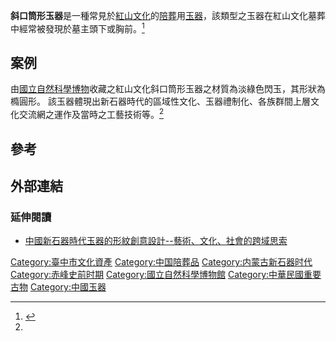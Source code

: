 {{tw monument
|name=斜口筒形玉器
|formername=
|image=
|imagename=
|othername=
|formalname=
|level=重要古物
|class=古物
|time=[[紅山文化|紅山文化]]
|destroyed=
|date=
|material= 
|location=臺中市北區
|when=
|quantity=1
|website=
|reg_url=https://nchdb.boch.gov.tw/assets/overview/antiquity/20110928000002
}}
'''斜口筒形玉器'''是一種常見於[[红山文化|紅山文化]]的[[陪葬品|陪葬]]用[[玉器|玉器]]，該類型之玉器在紅山文化墓葬中經常被發現於墓主頭下或胸前。<ref name=":0">{{Cite web|url=https://nchdb.boch.gov.tw/assets/overview/antiquity/20110928000002|title=斜口筒形玉器|accessdate=|work=文化部文化資產局|archive-date=2018-01-17|archive-url=https://web.archive.org/web/20180117074808/https://nchdb.boch.gov.tw/assets/overview/antiquity/20110928000002|dead-url=no}}</ref>

== 案例 ==
由[[國立自然科學博物館|國立自然科學博物]]收藏之紅山文化斜口筒形玉器之材質為淡綠色閃玉，其形狀為橢圓形。 該玉器體現出新石器時代的區域性文化、玉器禮制化、各族群間上層文化交流網之運作及當時之工藝技術等。<ref name=":0" />

== 參考 ==
{{Reflist}}

== 外部連結 ==

=== 延伸閱讀 ===
* [http://libwri.nhu.edu.tw:8081/Ejournal/4043000406.pdf 中國新石器時代玉器的形紋創意設計--藝術、文化、社會的跨域思索] {{Wayback|url=http://libwri.nhu.edu.tw:8081/Ejournal/4043000406.pdf |date=20161215171335 }}
{{臺中市文化資產}}
[[Category:臺中市文化資產|Category:臺中市文化資產]]
[[Category:中国陪葬品|Category:中国陪葬品]]
[[Category:内蒙古新石器时代|Category:内蒙古新石器时代]]
[[Category:赤峰史前时期|Category:赤峰史前时期]]
[[Category:國立自然科學博物館|Category:國立自然科學博物館]]
[[Category:中華民國重要古物|Category:中華民國重要古物]]
[[Category:中國玉器|Category:中國玉器]]